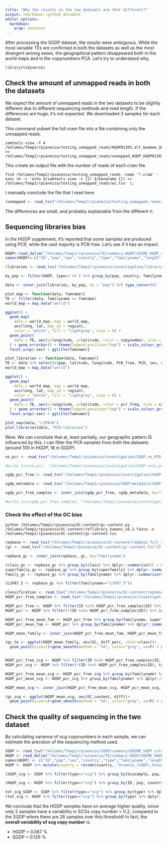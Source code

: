 ```yaml
---
title: "Why the results in the two datasets are that different?"
output: rmarkdown::github_document
editor_options: 
  markdown: 
    wrap: sentence
---
```


After processing the SGDP dataset, the results were ambiguous. While the most variable TEs are confirmed in both the datasets as well as the most divergent among sexes, the geographical pattern disappeared both in the world maps and in the copynumbers PCA. Let's try to understand why.
```r
library(tidyverse)
```

## Check the amount of unmapped reads in both the datasets

We expect the amount of unmapped reads in the two datasets to be slightly different due to different sequencing methods and read length. If the differences are huge, it's not expected. We downloaded 3 samples for each dataset.

This command subset the full cram file into a file containing only the unmapped reads.
```
samtools view -f 4 /Volumes/Temp2/rpianezza/testing_unmapped_reads/HGDP01303.alt_bwamem_GRCh38DH.20181023.Uygur.cram >> /Volumes/Temp2/rpianezza/testing_unmapped_reads/unmapped_HGDP_HGDP01303
```

This create an output file with the number of reads of each cram file.
```
find /Volumes/Temp2/rpianezza/testing_unmapped_reads -name '*.cram' -exec sh -c 'echo $(samtools view -c {}) $(basename {}) >> /Volumes/Temp2/rpianezza/testing_unmapped_reads/wc.tsv' \; 
```

I manually conclude the file that I read here:
```r
(unmapped <- read_tsv("/Volumes/Temp2/rpianezza/testing_unmapped_reads/wc.tsv") %>% mutate(unmapped = all-mapped) %>% mutate(freq_unmapped = unmapped/all))
```

The differences are small, and probably explainable from the different rl.


## Sequencing libraries bias

In the HGDP supplement, it's reported that some samples are produced using PCR, while the vast majority is PCR-free. Let's see if it has an impact.

```r
HGDP<-read_delim("/Volumes/Temp1/rpianezza/TE/summary-HGDP/USEME_HGDP_complete_reflib6.2_mq10_batchinfo_cutoff0.01.txt")
names(HGDP)<-c("ID","pop","sex","country","type","familyname","length","reads","copynumber","batch")

(libraries <- read_tsv("/Volumes/Temp1/rpianezza/investigation/libraries_HGDP_by_pop.tsv", col_names = c("pop", "country", "latitude", "longitude", "PCR_free", "PCR"), skip=1) %>% select(c(pop, latitude, longitude, PCR_free, PCR)))

by_pop <- filter(HGDP, type=='te') %>% group_by(pop, country, familyname, sex) %>% dplyr::summarise(sd=sd(copynumber), copynumber = mean(copynumber), count=n())

data <- inner_join(libraries, by_pop, by = "pop") %>% type_convert()
```

```r
plot_map <- function(data, famname){
TE <- filter(data, familyname == famname)
world_map = map_data("world")

ggplot() +
  geom_map(
    data = world_map, map = world_map,
    aes(long, lat, map_id = region),
    color = "white", fill = "lightgray", size = 0) +
  geom_point(
    data = TE, aes(x=longitude, y=latitude, color = copynumber, size = count)
  ) + geom_errorbar() + theme(legend.position="top") + scale_colour_gradient(low = "green", high = "red") + theme(plot.title = element_text(hjust = 0.5)) +
  facet_wrap(~sex) + ggtitle(famname)}

plot_libraries <- function(data, famname){
TE <- data %>% select(c(pop, latitude, longitude, PCR_free, PCR, sex, count)) %>% mutate(pcr_freq = PCR/(PCR_free+PCR))
world_map = map_data("world")

ggplot() +
  geom_map(
    data = world_map, map = world_map,
    aes(long, lat, map_id = region),
    color = "white", fill = "lightgray", size = 0) +
  geom_point(
    data = TE, aes(x=longitude, y=latitude, color = pcr_freq, size = count)
  ) + geom_errorbar() + theme(legend.position="top") + scale_colour_gradient(low = "green", high = "red") + theme(plot.title = element_text(hjust = 0.5)) +
  facet_wrap(~sex) + ggtitle(famname)}
```

```r
plot_map(data, "L1PA16")
plot_libraries(data, "PCR-libraries")
```

Wow. We can conclude that at, least partially, our geographic pattern IS influenced by this. I can filter the PCR samples from both the datasets (around 100 in HGDP, 16 in SGDP).

```r
no_pcr <- read_tsv("/Volumes/Temp1/rpianezza/investigation/SGDP_no_PCR.tsv", col_names = c("url",	"md5",	"Data_collection", "Data_type", "Analysis_group", "Sample", "Population", "Data reuse policy")) %>% select(Sample)

#write_tsv(no_pcr, "/Volumes/Temp1/rpianezza/investigation/SGDP-only-pcr-free-samples.tsv")
```

```r
sgdp_pcr_free <- read_tsv("/Volumes/Temp1/rpianezza/investigation/SGDP-only-pcr-free-samples.tsv", col_names = "sample")

sgdp_metadata <- read_tsv("/Volumes/Temp1/rpianezza/SGDP/metadata/SGDP_metadata.tsv") %>% select(sample, biosample)

sgdp_pcr_free_samples <- inner_join(sgdp_pcr_free, sgdp_metadata, by="sample") %>% select(biosample) %>% dplyr::rename(ID=biosample)

#write_tsv(sgdp_pcr_free_samples, "/Volumes/Temp1/rpianezza/investigation/SGDP-no-PCR/SGDP-no-PCR.tsv")
```

### Check the effect of the GC bias

```
python /Volumes/Temp1/rpianezza/GC-content/gc-content.py /Volumes/Temp1/rpianezza/GC-content/reflibrary_humans_v6.2.fasta -o /Volumes/Temp1/rpianezza/GC-content/gc-content.tsv
```

```r
repbase <- read_tsv("/Volumes/Temp1/rpianezza/GC-content/repbase_full_classification.txt", col_names = c("familyname", "superfamily", "shared_with", "class"))
(gc <- read_tsv("/Volumes/Temp1/rpianezza/GC-content/gc-content.tsv"))

repbase_gc <- inner_join(repbase, gc, by="familyname")

(class_gc <- repbase_gc %>% group_by(class) %>% dplyr::summarise(GC = mean(GC_content)) %>% arrange(desc(GC)))
superfamily_gc <- repbase_gc %>% group_by(superfamily) %>% dplyr::summarise(GC = mean(GC_content), len=mean(length)) %>% arrange(desc(GC))
family_gc <- repbase_gc %>% group_by(familyname) %>% dplyr::summarise(GC = mean(GC_content), len=mean(length)) %>% arrange(desc(GC))

(L1PA7_5 <- repbase_gc %>% filter(familyname=="L1PA7_5"))
```

```r
classification <- read_tsv("/Volumes/Temp1/rpianezza/GC-content/repbase_full_classification.txt")
HGDP_pcr_free_samples <- read_tsv("/Volumes/Temp1/rpianezza/investigation/HGDP-no-PCR/HGDP-only-pcr-free-samples.tsv", col_names = "ID")

HGDP_pcr_free <- HGDP %>% filter(ID %in% HGDP_pcr_free_samples$ID) %>% inner_join(classification)
HGDP_pcr <- HGDP %>% filter(!(ID %in% HGDP_pcr_free_samples$ID)) %>% inner_join(classification)

HGDP_pcr_free_mean_fam <- HGDP_pcr_free %>% group_by(familyname, superfamily, class) %>% dplyr::summarise(mean_pcr_free = mean(copynumber))
HGDP_pcr_mean_fam <- HGDP_pcr %>% group_by(familyname) %>% dplyr::summarise(mean_pcr = mean(copynumber))

HGDP_mean_family <- inner_join(HGDP_pcr_free_mean_fam, HGDP_pcr_mean_fam, by="familyname") %>% inner_join(family_gc, by="familyname") %>% arrange(desc(GC)) %>% mutate(diff_perc = (mean_pcr_free-mean_pcr)/((mean_pcr_free+mean_pcr)/2)*100)

(gc_te <- ggplot(HGDP_mean_family, aes(GC, diff_perc, color=class))+
  geom_point(size=1)+geom_smooth(method = "lm", color="grey", se=F) + geom_text(aes(label = ifelse(diff_perc > 20 | diff_perc < (-20), familyname, "")), hjust = 0, vjust = 0, size=2)+ ylab("Copynumber % difference (PCR free - PCR)") + xlab("GC %"))


HGDP_pcr_free_scg <- HGDP %>% filter(ID %in% HGDP_pcr_free_samples$ID, type=="scg")
HGDP_pcr_scg <- HGDP %>% filter(!(ID %in% HGDP_pcr_free_samples$ID), type=="scg")

HGDP_pcr_free_mean_scg <- HGDP_pcr_free_scg %>% group_by(familyname) %>% dplyr::summarise(mean_pcr_free = mean(copynumber))
HGDP_pcr_mean_scg <- HGDP_pcr_scg %>% group_by(familyname) %>% dplyr::summarise(mean_pcr = mean(copynumber))

HGDP_mean_scg <- inner_join(HGDP_pcr_free_mean_scg, HGDP_pcr_mean_scg, by="familyname") %>% inner_join(gc, by="familyname") %>% arrange(desc(GC_content)) %>% mutate(diff = (mean_pcr_free-mean_pcr))

(gc_scg <- ggplot(HGDP_mean_scg, aes(GC_content, diff))+
  geom_point(size=1)+geom_smooth(method = "lm", color="grey", se=F) + ylab("Copynumber (PCR free - PCR)") + xlab("GC %"))
```

## Check the quality of sequencing in the two dataset

By calculating variance of scg copynumbers in each sample, we can estimate the precision of the sequencing method used.

```r
SGDP <- read_tsv("/Volumes/Temp2/rpianezza/SGDP/summary/USEME_SGDP_cutoff")
HGDP <- read_delim("/Volumes/Temp1/rpianezza/TE/summary-HGDP/USEME_HGDP_complete_reflib6.2_mq10_batchinfo_cutoff0.01.txt")
names(HGDP) <- c("ID","pop","sex","country","type","familyname","length","reads","copynumber","batch")
HGDP <- HGDP %>% mutate(country = recode(country, "Oceania_(SGDP),Oceania"="Oceania"))
```

```r
(SGDP_scg <- SGDP %>% filter(type=="scg") %>% group_by(biosample, pop, country, sex) %>% dplyr::summarise(var = var(copynumber)) %>% arrange(desc(var)))# %>% filter(var<0.025))

(HGDP_scg <- HGDP %>% filter(type=="scg") %>% group_by(ID, pop, country, sex) %>% dplyr::summarise(var = var(copynumber)) %>% arrange(desc(var)))# %>% filter(var<0.025))

tot_scg_SGDP <- SGDP %>% filter(type=="scg") %>% group_by(type) %>% dplyr::summarise(var_SGDP = var(copynumber))
(tot_scg <- HGDP %>% filter(type=="scg") %>% group_by(type) %>% dplyr::summarise(var_HGDP = var(copynumber)) %>% inner_join(tot_scg_SGDP, by="type") %>% select(!(type)))
```

We conclude that the HGDP samples have on average higher quality, since only 2 samples have a variability in SCGs copy number > 0.2, compared to the SGDP where there are 26 samples over this threshold! In fact, the **overall variability of scg copy number** is:

* HGDP = 0.067 %
* SGDP = 0.129 %








